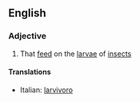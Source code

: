 ==English==

===Adjective===
{{en-adj}}

# {{especially|of fish}} That [[feed]] on the [[larva]]e of [[insect]]s

====Translations====
{{top}}
*Italian: [[larvivoro]]
{{mid}}

{{bottom}}